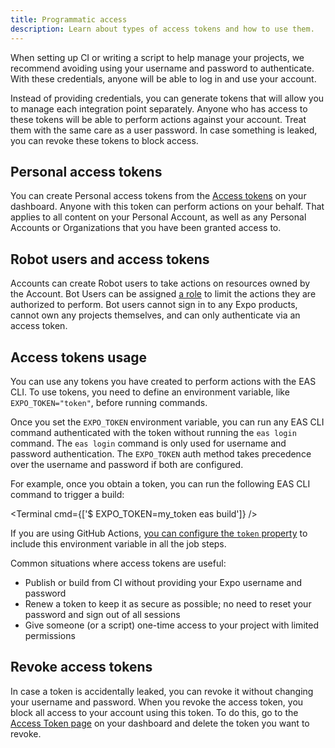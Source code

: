 ```yaml
---
title: Programmatic access
description: Learn about types of access tokens and how to use them.
---
```



When setting up CI or writing a script to help manage your projects, we recommend avoiding using your username and password to authenticate. With these credentials, anyone will be able to log in and use your account.

Instead of providing credentials, you can generate tokens that will allow you to manage each integration point separately. Anyone who has access to these tokens will be able to perform actions against your account. Treat them with the same care as a user password. In case something is leaked, you can revoke these tokens to block access.

## Personal access tokens

You can create Personal access tokens from the [Access tokens](https://expo.dev/settings/access-tokens) on your dashboard. Anyone with this token can perform actions on your behalf. That applies to all content on your Personal Account, as well as any Personal Accounts or Organizations that you have been granted access to.

## Robot users and access tokens

Accounts can create Robot users to take actions on resources owned by the Account. Bot Users can be assigned [a role](/accounts/account-types/#manage-access) to limit the actions they are authorized to perform. Bot users cannot sign in to any Expo products, cannot own any projects themselves, and can only authenticate via an access token.

## Access tokens usage

You can use any tokens you have created to perform actions with the EAS CLI. To use tokens, you need to define an environment variable, like `EXPO_TOKEN="token"`, before running commands.

Once you set the `EXPO_TOKEN` environment variable, you can run any EAS CLI command authenticated with the token without running the `eas login` command. The `eas login` command is only used for username and password authentication. The `EXPO_TOKEN` auth method takes precedence over the username and password if both are configured.

For example, once you obtain a token, you can run the following EAS CLI command to trigger a build:

<Terminal cmd={['$ EXPO_TOKEN=my_token eas build']} />

If you are using GitHub Actions, [you can configure the `token` property](https://github.com/expo/expo-github-action#configuration-options) to include this environment variable in all the job steps.

Common situations where access tokens are useful:

- Publish or build from CI without providing your Expo username and password
- Renew a token to keep it as secure as possible; no need to reset your password and sign out of all sessions
- Give someone (or a script) one-time access to your project with limited permissions

## Revoke access tokens

In case a token is accidentally leaked, you can revoke it without changing your username and password. When you revoke the access token, you block all access to your account using this token. To do this, go to the [Access Token page](https://expo.dev/settings/access-tokens) on your dashboard and delete the token you want to revoke.
